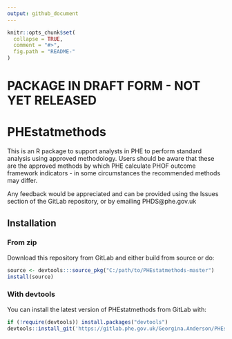 ```yaml
---
output: github_document
---
```


<!-- README.md is generated from README.Rmd. Please edit that file -->

```r
knitr::opts_chunk$set(
  collapse = TRUE,
  comment = "#>",
  fig.path = "README-"
)
```


# PACKAGE IN DRAFT FORM - NOT YET RELEASED

# PHEstatmethods

This is an R package to support analysts in PHE to perform standard analysis using approved methodology.
Users should be aware that these are the approved methods by which PHE calculate PHOF outcome framework indicators - in some circumstances the recommended methods may differ.

Any feedback would be appreciated and can be provided using the Issues section of the GitLab repository, or by emailing PHDS@phe.gov.uk

## Installation

### From zip

Download this repository from GitLab and either build from source or do:

```r
source <- devtools:::source_pkg("C:/path/to/PHEstatmethods-master")
install(source)
```

### With devtools

You can install the latest version of PHEstatmethods from GitLab with:

```r
if (!require(devtools)) install.packages("devtools")
devtools::install_git('https://gitlab.phe.gov.uk/Georgina.Anderson/PHEstatmethods', build_vignettes=TRUE)
```
